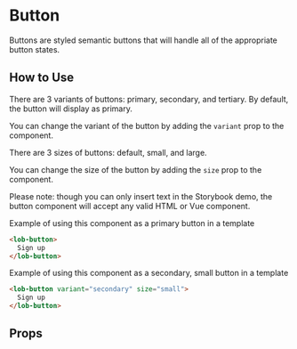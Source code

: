 
# Button

Buttons are styled semantic buttons that will handle all of the appropriate button states.

<Preview>
  <Story id="components-lobbutton--primary" />
</Preview>

## How to Use

There are 3 variants of buttons: primary, secondary, and tertiary. By default, the button will display as primary.

You can change the variant of the button by adding the `variant` prop to the component.

There are 3 sizes of buttons: default, small, and large.

You can change the size of the button by adding the `size` prop to the component.

Please note: though you can only insert text in the Storybook demo, the button component will accept any valid HTML or Vue component.

Example of using this component as a primary button in a template

```html
<lob-button>
  Sign up
</lob-button>
```

Example of using this component as a secondary, small button in a template

```html
<lob-button variant="secondary" size="small">
  Sign up
</lob-button>
```

## Props

<ArgsTable story={PRIMARY_STORY} />

